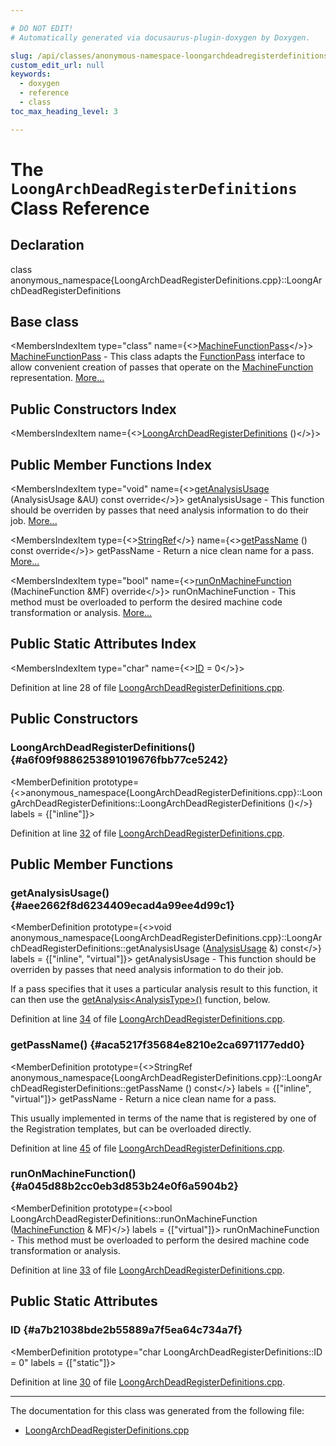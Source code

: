 ```yaml
---

# DO NOT EDIT!
# Automatically generated via docusaurus-plugin-doxygen by Doxygen.

slug: /api/classes/anonymous-namespace-loongarchdeadregisterdefinitions-cpp-/loongarchdeadregisterdefinitions
custom_edit_url: null
keywords:
  - doxygen
  - reference
  - class
toc_max_heading_level: 3

---
```





# The `LoongArchDeadRegisterDefinitions` Class Reference

<DoxygenPage pluginConfig={pluginConfig}>



## Declaration

<CodeBlock>class anonymous_namespace{LoongArchDeadRegisterDefinitions.cpp}::LoongArchDeadRegisterDefinitions</CodeBlock>

## Base class

<MembersIndex>

<MembersIndexItem
  type="class"
  name={<><a href="/docs/api/classes/llvm/machinefunctionpass">MachineFunctionPass</a></>}>
<a href="/docs/api/classes/llvm/machinefunctionpass">MachineFunctionPass</a> - This class adapts the <a href="/docs/api/classes/llvm/functionpass">FunctionPass</a> interface to allow convenient creation of passes that operate on the <a href="/docs/api/classes/llvm/machinefunction">MachineFunction</a> representation. <a href="/docs/api/classes/llvm/machinefunctionpass/#details">More...</a>
</MembersIndexItem>

</MembersIndex>

## Public Constructors Index

<MembersIndex>

<MembersIndexItem
  name={<><a href="#a6f09f9886253891019676fbb77ce5242">LoongArchDeadRegisterDefinitions</a> ()</>}>
</MembersIndexItem>

</MembersIndex>

## Public Member Functions Index

<MembersIndex>

<MembersIndexItem
  type="void"
  name={<><a href="#aee2662f8d6234409ecad4a99ee4d99c1">getAnalysisUsage</a> (AnalysisUsage &amp;AU) const override</>}>
getAnalysisUsage - This function should be overriden by passes that need analysis information to do their job. <a href="#aee2662f8d6234409ecad4a99ee4d99c1">More...</a>
</MembersIndexItem>

<MembersIndexItem
  type={<><a href="/docs/api/classes/llvm/stringref">StringRef</a></>}
  name={<><a href="#aca5217f35684e8210e2ca6971177edd0">getPassName</a> () const override</>}>
getPassName - Return a nice clean name for a pass. <a href="#aca5217f35684e8210e2ca6971177edd0">More...</a>
</MembersIndexItem>

<MembersIndexItem
  type="bool"
  name={<><a href="#a045d88b2cc0eb3d853b24e0f6a5904b2">runOnMachineFunction</a> (MachineFunction &amp;MF) override</>}>
runOnMachineFunction - This method must be overloaded to perform the desired machine code transformation or analysis. <a href="#a045d88b2cc0eb3d853b24e0f6a5904b2">More...</a>
</MembersIndexItem>

</MembersIndex>

## Public Static Attributes Index

<MembersIndex>

<MembersIndexItem
  type="char"
  name={<><a href="#a7b21038bde2b55889a7f5ea64c734a7f">ID</a> = 0</>}>
</MembersIndexItem>

</MembersIndex>


Definition at line 28 of file <a href="/docs/api/files/lib/lib/target/lib/target/loongarch/loongarchdeadregisterdefinitions-cpp">LoongArchDeadRegisterDefinitions.cpp</a>.

<SectionDefinition>

## Public Constructors

### LoongArchDeadRegisterDefinitions() {#a6f09f9886253891019676fbb77ce5242}

<MemberDefinition
  prototype={<>anonymous&#95;namespace&#123;LoongArchDeadRegisterDefinitions.cpp&#125;::LoongArchDeadRegisterDefinitions::LoongArchDeadRegisterDefinitions ()</>}
  labels = {["inline"]}>

Definition at line <a href="/docs/api/files/lib/lib/target/lib/target/loongarch/loongarchdeadregisterdefinitions-cpp/#l00032">32</a> of file <a href="/docs/api/files/lib/lib/target/lib/target/loongarch/loongarchdeadregisterdefinitions-cpp">LoongArchDeadRegisterDefinitions.cpp</a>.
</MemberDefinition>

</SectionDefinition>

<SectionDefinition>

## Public Member Functions

### getAnalysisUsage() {#aee2662f8d6234409ecad4a99ee4d99c1}

<MemberDefinition
  prototype={<>void anonymous&#95;namespace&#123;LoongArchDeadRegisterDefinitions.cpp&#125;::LoongArchDeadRegisterDefinitions::getAnalysisUsage (<a href="/docs/api/classes/llvm/analysisusage">AnalysisUsage</a> &amp;) const</>}
  labels = {["inline", "virtual"]}>
getAnalysisUsage - This function should be overriden by passes that need analysis information to do their job.

If a pass specifies that it uses a particular analysis result to this function, it can then use the <a href="/docs/api/classes/llvm/pass/#a4863e5e463fb79955269fbf7fbf52b80">getAnalysis&lt;AnalysisType&gt;()</a> function, below.

Definition at line <a href="/docs/api/files/lib/lib/target/lib/target/loongarch/loongarchdeadregisterdefinitions-cpp/#l00034">34</a> of file <a href="/docs/api/files/lib/lib/target/lib/target/loongarch/loongarchdeadregisterdefinitions-cpp">LoongArchDeadRegisterDefinitions.cpp</a>.
</MemberDefinition>

### getPassName() {#aca5217f35684e8210e2ca6971177edd0}

<MemberDefinition
  prototype={<>StringRef anonymous&#95;namespace&#123;LoongArchDeadRegisterDefinitions.cpp&#125;::LoongArchDeadRegisterDefinitions::getPassName () const</>}
  labels = {["inline", "virtual"]}>
getPassName - Return a nice clean name for a pass.

This usually implemented in terms of the name that is registered by one of the Registration templates, but can be overloaded directly.

Definition at line <a href="/docs/api/files/lib/lib/target/lib/target/loongarch/loongarchdeadregisterdefinitions-cpp/#l00045">45</a> of file <a href="/docs/api/files/lib/lib/target/lib/target/loongarch/loongarchdeadregisterdefinitions-cpp">LoongArchDeadRegisterDefinitions.cpp</a>.
</MemberDefinition>

### runOnMachineFunction() {#a045d88b2cc0eb3d853b24e0f6a5904b2}

<MemberDefinition
  prototype={<>bool LoongArchDeadRegisterDefinitions::runOnMachineFunction (<a href="/docs/api/classes/llvm/machinefunction">MachineFunction</a> &amp; MF)</>}
  labels = {["virtual"]}>
runOnMachineFunction - This method must be overloaded to perform the desired machine code transformation or analysis.

Definition at line <a href="/docs/api/files/lib/lib/target/lib/target/loongarch/loongarchdeadregisterdefinitions-cpp/#l00033">33</a> of file <a href="/docs/api/files/lib/lib/target/lib/target/loongarch/loongarchdeadregisterdefinitions-cpp">LoongArchDeadRegisterDefinitions.cpp</a>.
</MemberDefinition>

</SectionDefinition>

<SectionDefinition>

## Public Static Attributes

### ID {#a7b21038bde2b55889a7f5ea64c734a7f}

<MemberDefinition
  prototype="char LoongArchDeadRegisterDefinitions::ID = 0"
  labels = {["static"]}>

Definition at line <a href="/docs/api/files/lib/lib/target/lib/target/loongarch/loongarchdeadregisterdefinitions-cpp/#l00030">30</a> of file <a href="/docs/api/files/lib/lib/target/lib/target/loongarch/loongarchdeadregisterdefinitions-cpp">LoongArchDeadRegisterDefinitions.cpp</a>.
</MemberDefinition>

</SectionDefinition>

<hr/>

The documentation for this class was generated from the following file:

<ul>
<li><a href="/docs/api/files/lib/lib/target/lib/target/loongarch/loongarchdeadregisterdefinitions-cpp">LoongArchDeadRegisterDefinitions.cpp</a></li>
</ul>

</DoxygenPage>
